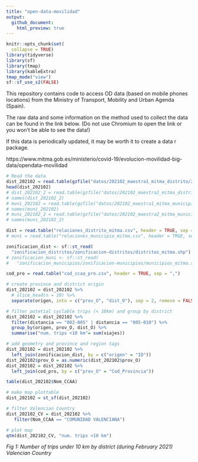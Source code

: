 ```yaml
---
title: "open-data-movilidad"
output: 
  github_document:
    html_preview: true
---
```


```r
knitr::opts_chunk$set(
  collapse = TRUE)
library(tidyverse)
library(sf)
library(tmap)
library(kableExtra)
tmap_mode("view")
sf::sf_use_s2(FALSE)
```


This repository contains code to access OD data (based on mobile phones locations) from the Ministry of Transport, Mobility and Urban Agenda (Spain). 

The raw data and some information on the method used to collect the data can be found in the link below. (Do not use Chromium to open the link or you won't be able to see the data!)

If this data is periodically updated, it may be worth it to create a data r package.

https://www.mitma.gob.es/ministerio/covid-19/evolucion-movilidad-big-data/opendata-movilidad 


```r
# Read the data
dist_202102 = read.table(gzfile("datos/202102_maestra1_mitma_distrito/20210201_maestra_1_mitma_distrito.txt.gz"), header = TRUE, sep = "|")
head(dist_202102)
# dist_202102_2 = read.table(gzfile("datos/202102_maestra2_mitma_distrito/20210201_maestra_2_mitma_distrito.txt.gz"), header = TRUE, sep = "|")
# names(dist_202102_2)
# muni_202102 = read.table(gzfile("datos/202102_maestra1_mitma_municipio/20210201_maestra_1_mitma_municipio.txt.gz"), header = TRUE, sep = "|")
# names(muni_202102)
# muni_202102_2 = read.table(gzfile("datos/202102_maestra2_mitma_municipio/20210201_maestra_2_mitma_municipio.txt.gz"), header = TRUE, sep = "|")
# names(muni_202102_2)

dist = read.table("relaciones_distrito_mitma.csv", header = TRUE, sep = "|")
# muni = read.table("relaciones_municipio_mitma.csv", header = TRUE, sep = "|")

zonificacion_dist <- sf::st_read(
  "zonificacion_distritos/zonificacion-distritos/distritos_mitma.shp")
# zonificacion_muni <- sf::st_read(
#   "zonificacion_municipios/zonificacion-municipios/municipios_mitma.shp")

cod_pro = read.table("cod_ccaa_pro.csv", header = TRUE, sep = ",")
```

```r
# create province and district origin
dist_202102 = dist_202102 %>% 
  # slice_head(n = 10) %>%
  separate(origen, into = c("prov_O", "dist_O"), sep = 2, remove = FALSE)  

# filter potetial cyclable trips (< 10km) and group by district
dist_202102 = dist_202102 %>% 
  filter(distancia == "002-005" | distancia == "005-010") %>% 
  group_by(origen, prov_O, dist_O) %>% 
  summarise("num. trips <10 km"= sum(viajes))

# add geometry and province and region tags
dist_202102 = dist_202102 %>% 
  left_join(zonificacion_dist, by = c("origen" = "ID"))
dist_202102$prov_O = as.numeric(dist_202102$prov_O)
dist_202102 = dist_202102 %>% 
  left_join(cod_pro, by = c("prov_O" = "Cod_Provincia"))

table(dist_202102$Nom_CCAA)

# make map plottable
dist_202102 = st_sf(dist_202102)
```

```r
# filter Valencian Country
dist_202102_CV = dist_202102 %>% 
   filter(Nom_CCAA == "COMUNIDAD VALENCIANA")

# plot map
qtm(dist_202102_CV, "num. trips <10 km")
```

*Fig 1: Number of trips under 10 km by district (during February 2021) Valencian Country*

